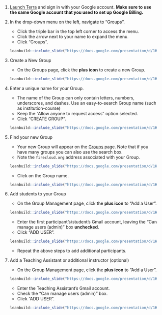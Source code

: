 1. [Launch Terra](https://anvil.terra.bio/#workspaces) and sign in with your Google account.  **Make sure to use the same Google account that you used to set up Google Billing.**

1. In the drop-down menu on the left, navigate to "Groups".
    + Click the triple bar in the top left corner to access the menu.
    + Click the arrow next to your name to expand the menu.
    + Click "Groups".  
    ```r
leanbuild::include_slide("https://docs.google.com/presentation/d/1HHWg47Tg6miv_K7GNB6ZDTx-4Jc5IMl7APfFtD1Rqag/edit#slide=id.gdd7e85f9a2_0_17")
    ```

1. Create a New Group
    + On the Groups page, click the **plus icon** to create a new Group.  
    ```r
leanbuild::include_slide("https://docs.google.com/presentation/d/1HHWg47Tg6miv_K7GNB6ZDTx-4Jc5IMl7APfFtD1Rqag/edit#slide=id.gdb96a00840_0_6")
    ```

1. Enter a unique name for your Group.
    + The name of the Group can only contain letters, numbers, underscores, and dashes. Use an easy-to-search Group name (such as institution-course)
    + Keep the "Allow anyone to request access" option selected.
    + Click "CREATE GROUP".  
    ```r
leanbuild::include_slide("https://docs.google.com/presentation/d/1HHWg47Tg6miv_K7GNB6ZDTx-4Jc5IMl7APfFtD1Rqag/edit#slide=id.gdb96a00840_0_16")
    ```

1. Find your new Group
    + Your new Group will appear on the [Groups](https://anvil.terra.bio/#groups) page. Note that if you have many groups you can also use the search box.
    + Note the `firecloud.org` address associated with your Group.  
    ```r
leanbuild::include_slide("https://docs.google.com/presentation/d/1HHWg47Tg6miv_K7GNB6ZDTx-4Jc5IMl7APfFtD1Rqag/edit#slide=id.gdb96a00840_0_24")
    ```
    + Click on the Group name.  
    ```r
leanbuild::include_slide("https://docs.google.com/presentation/d/1HHWg47Tg6miv_K7GNB6ZDTx-4Jc5IMl7APfFtD1Rqag/edit#slide=id.gdb96a00840_0_32")
    ```
                                             
1. Add students to your Group
    + On the Group Management page, click the **plus icon** to "Add a User".  
    ```r
leanbuild::include_slide("https://docs.google.com/presentation/d/1HHWg47Tg6miv_K7GNB6ZDTx-4Jc5IMl7APfFtD1Rqag/edit#slide=id.gdb96a00840_0_38")
    ```
    + Enter the first participant's/student's Gmail account, leaving the "Can manage users (admin)" box **unchecked**.
    + Click "ADD USER".  
    ```r
    leanbuild::include_slide("https://docs.google.com/presentation/d/1HHWg47Tg6miv_K7GNB6ZDTx-4Jc5IMl7APfFtD1Rqag/edit#slide=id.gdb96a00840_0_47")
    ```
    + Repeat the above steps to add additional participants.
                                             
1. Add a Teaching Assistant or additional instructor (optional)
    + On the Group Management page, click the **plus icon** to "Add a User".  
    ```r
leanbuild::include_slide("https://docs.google.com/presentation/d/1HHWg47Tg6miv_K7GNB6ZDTx-4Jc5IMl7APfFtD1Rqag/edit#slide=id.gdb96a00840_0_38")
    ```
    + Enter the Teaching Assistant's Gmail account.
    + Check the "Can manage users (admin)" box.
    + Click "ADD USER".  
    ```r
leanbuild::include_slide("https://docs.google.com/presentation/d/1HHWg47Tg6miv_K7GNB6ZDTx-4Jc5IMl7APfFtD1Rqag/edit#slide=id.gdb96a00840_0_54")
    ```